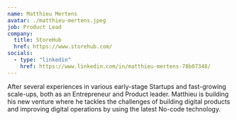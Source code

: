 ```yaml
---
name: Matthieu Mertens
avatar: ./matthieu-mertens.jpeg
job: Product Lead
company:
  title: StoreHub
  href: https://www.storehub.com/
socials:
  - type: "linkedin"
    href: https://www.linkedin.com/in/matthieu-mertens-78b07348/
---
```


After several experiences in various early-stage Startups and fast-growing scale-ups,  both as an Entrepreneur and Product leader. Matthieu
is building his new venture where he tackles the challenges of building digital products and improving digital operations by using the latest 
No-code technology.
